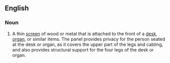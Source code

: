 ==English==

===Noun===
{{en-noun|sg=[[modesty]] [[panel]]}}

# A thin [[screen]] of wood or metal that is attached to the front of a [[desk]], [[organ]], or similar items. The panel provides privacy for the person seated at the desk or organ, as it covers the upper part of the legs and cabling, and also provides structural support for the four legs of the desk or organ.
